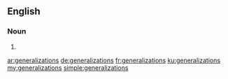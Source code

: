 ==English==

===Noun===
{{head|en}}

# {{plural of|generalization}}

[[ar:generalizations]]
[[de:generalizations]]
[[fr:generalizations]]
[[ku:generalizations]]
[[my:generalizations]]
[[simple:generalizations]]